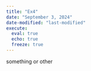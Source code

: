 ```yaml
---
title: "Ex4"
date: "September 3, 2024"
date-modified: "last-modified"
execute: 
  eval: true
  echo: true
  freeze: true
---
```



something or other
